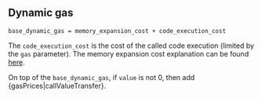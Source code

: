 ## Dynamic gas

    base_dynamic_gas = memory_expansion_cost + code_execution_cost

The `code_execution_cost` is the cost of the called code execution (limited by the `gas` parameter).
The memory expansion cost explanation can be found [here](/about).

On top of the `base_dynamic_gas`, if `value` is not 0, then add {gasPrices|callValueTransfer}.
